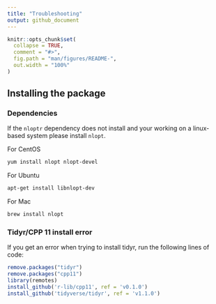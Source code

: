 ```yaml
---
title: "Troubleshooting"
output: github_document
---
```


```r
knitr::opts_chunk$set(
  collapse = TRUE,
  comment = "#>",
  fig.path = "man/figures/README-",
  out.width = "100%"
)
```

## Installing the package

### Dependencies

If the `nloptr` dependency does not install and your working on a linux-based system please install `nlopt`.

For CentOS

```bash
yum install nlopt nlopt-devel
```

For Ubuntu

```bash
apt-get install libnlopt-dev
```

For Mac

```bash
brew install nlopt
```

### Tidyr/CPP 11 install error

If you get an error when trying to install tidyr, run the following lines of code:

```R
remove.packages("tidyr")
remove.packages("cpp11")
library(remotes)
install_github('r-lib/cpp11', ref = 'v0.1.0')
install_github('tidyverse/tidyr', ref = 'v1.1.0')
```
